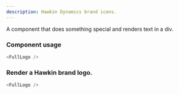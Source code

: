 ```yaml
---
description: Hawkin Dynamics brand icons.
---
```



A component that does something special and renders text in a div.

### Component usage

```js
<FullLogo />
```

### Render a Hawkin brand logo.

```js live
<FullLogo />
```

